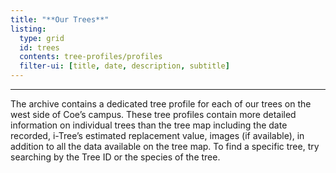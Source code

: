 ```yaml
---
title: "**Our Trees**"
listing:
  type: grid
  id: trees
  contents: tree-profiles/profiles
  filter-ui: [title, date, description, subtitle]
---
```


------------------------------------------------------------------------

The archive contains a dedicated tree profile for each of our trees on the west side of Coe's campus. These tree profiles contain more detailed information on individual trees than the tree map including the date recorded, i-Tree's estimated replacement value, images (if available), in addition to all the data available on the tree map. To find a specific tree, try searching by the Tree ID or the species of the tree.

